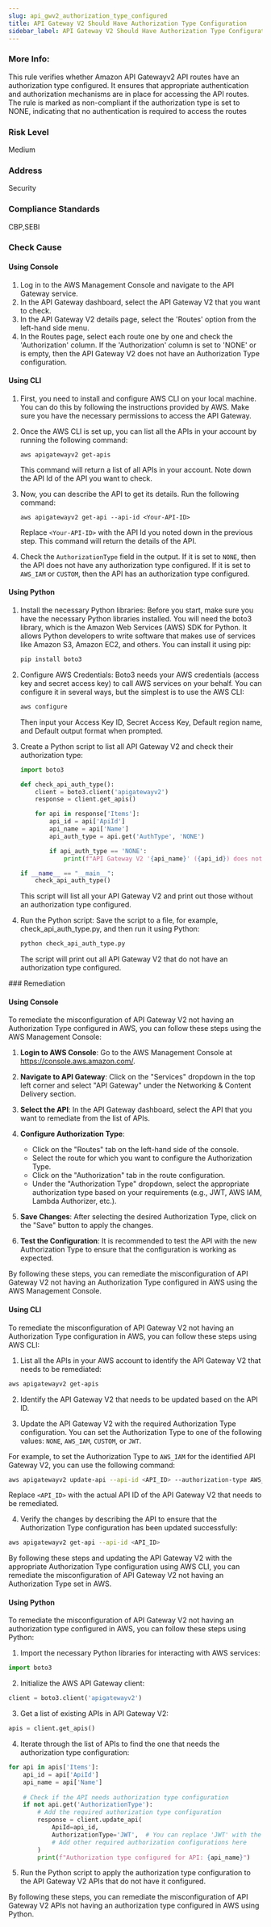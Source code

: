 ```yaml
---
slug: api_gwv2_authorization_type_configured
title: API Gateway V2 Should Have Authorization Type Configuration
sidebar_label: API Gateway V2 Should Have Authorization Type Configuration
---
```


### More Info:

This rule verifies whether Amazon API Gatewayv2 API routes have an authorization type configured. It ensures that appropriate authentication and authorization mechanisms are in place for accessing the API routes. The rule is marked as non-compliant if the authorization type is set to NONE, indicating that no authentication is required to access the routes

### Risk Level

Medium

### Address

Security

### Compliance Standards

CBP,SEBI



<Tabs><Tab title='Cause'>
### Check Cause

#### Using Console

1. Log in to the AWS Management Console and navigate to the API Gateway service.
2. In the API Gateway dashboard, select the API Gateway V2 that you want to check.
3. In the API Gateway V2 details page, select the 'Routes' option from the left-hand side menu.
4. In the Routes page, select each route one by one and check the 'Authorization' column. If the 'Authorization' column is set to 'NONE' or is empty, then the API Gateway V2 does not have an Authorization Type configuration.

#### Using CLI

1. First, you need to install and configure AWS CLI on your local machine. You can do this by following the instructions provided by AWS. Make sure you have the necessary permissions to access the API Gateway.

2. Once the AWS CLI is set up, you can list all the APIs in your account by running the following command:

   ```
   aws apigatewayv2 get-apis
   ```

   This command will return a list of all APIs in your account. Note down the API Id of the API you want to check.

3. Now, you can describe the API to get its details. Run the following command:

   ```
   aws apigatewayv2 get-api --api-id <Your-API-ID>
   ```

   Replace `<Your-API-ID>` with the API Id you noted down in the previous step. This command will return the details of the API.

4. Check the `AuthorizationType` field in the output. If it is set to `NONE`, then the API does not have any authorization type configured. If it is set to `AWS_IAM` or `CUSTOM`, then the API has an authorization type configured.

#### Using Python

1. Install the necessary Python libraries: Before you start, make sure you have the necessary Python libraries installed. You will need the boto3 library, which is the Amazon Web Services (AWS) SDK for Python. It allows Python developers to write software that makes use of services like Amazon S3, Amazon EC2, and others. You can install it using pip:

   ```python
   pip install boto3
   ```

2. Configure AWS Credentials: Boto3 needs your AWS credentials (access key and secret access key) to call AWS services on your behalf. You can configure it in several ways, but the simplest is to use the AWS CLI:

   ```bash
   aws configure
   ```

   Then input your Access Key ID, Secret Access Key, Default region name, and Default output format when prompted.

3. Create a Python script to list all API Gateway V2 and check their authorization type:

   ```python
   import boto3

   def check_api_auth_type():
       client = boto3.client('apigatewayv2')
       response = client.get_apis()

       for api in response['Items']:
           api_id = api['ApiId']
           api_name = api['Name']
           api_auth_type = api.get('AuthType', 'NONE')

           if api_auth_type == 'NONE':
               print(f"API Gateway V2 '{api_name}' ({api_id}) does not have an authorization type configured.")

   if __name__ == "__main__":
       check_api_auth_type()
   ```

   This script will list all your API Gateway V2 and print out those without an authorization type configured.

4. Run the Python script: Save the script to a file, for example, check_api_auth_type.py, and then run it using Python:

   ```bash
   python check_api_auth_type.py
   ```

   The script will print out all API Gateway V2 that do not have an authorization type configured.

</Tab>


<Tab title='Remediation'>
### Remediation

#### Using Console

To remediate the misconfiguration of API Gateway V2 not having an Authorization Type configured in AWS, you can follow these steps using the AWS Management Console:

1. **Login to AWS Console**: Go to the AWS Management Console at https://console.aws.amazon.com/.

2. **Navigate to API Gateway**: Click on the "Services" dropdown in the top left corner and select "API Gateway" under the Networking & Content Delivery section.

3. **Select the API**: In the API Gateway dashboard, select the API that you want to remediate from the list of APIs.

4. **Configure Authorization Type**:
   - Click on the "Routes" tab on the left-hand side of the console.
   - Select the route for which you want to configure the Authorization Type.
   - Click on the "Authorization" tab in the route configuration.
   - Under the "Authorization Type" dropdown, select the appropriate authorization type based on your requirements (e.g., JWT, AWS IAM, Lambda Authorizer, etc.).

5. **Save Changes**: After selecting the desired Authorization Type, click on the "Save" button to apply the changes.

6. **Test the Configuration**: It is recommended to test the API with the new Authorization Type to ensure that the configuration is working as expected.

By following these steps, you can remediate the misconfiguration of API Gateway V2 not having an Authorization Type configured in AWS using the AWS Management Console.

#### Using CLI

To remediate the misconfiguration of API Gateway V2 not having an Authorization Type configuration in AWS, you can follow these steps using AWS CLI:

1. List all the APIs in your AWS account to identify the API Gateway V2 that needs to be remediated:
```bash
aws apigatewayv2 get-apis
```

2. Identify the API Gateway V2 that needs to be updated based on the API ID.

3. Update the API Gateway V2 with the required Authorization Type configuration. You can set the Authorization Type to one of the following values: `NONE`, `AWS_IAM`, `CUSTOM`, or `JWT`.

For example, to set the Authorization Type to `AWS_IAM` for the identified API Gateway V2, you can use the following command:
```bash
aws apigatewayv2 update-api --api-id <API_ID> --authorization-type AWS_IAM
```

Replace `<API_ID>` with the actual API ID of the API Gateway V2 that needs to be remediated.

4. Verify the changes by describing the API to ensure that the Authorization Type configuration has been updated successfully:
```bash
aws apigatewayv2 get-api --api-id <API_ID>
```

By following these steps and updating the API Gateway V2 with the appropriate Authorization Type configuration using AWS CLI, you can remediate the misconfiguration of API Gateway V2 not having an Authorization Type set in AWS.

#### Using Python

To remediate the misconfiguration of API Gateway V2 not having an authorization type configured in AWS, you can follow these steps using Python:

1. Import the necessary Python libraries for interacting with AWS services:
```python
import boto3
```

2. Initialize the AWS API Gateway client:
```python
client = boto3.client('apigatewayv2')
```

3. Get a list of existing APIs in API Gateway V2:
```python
apis = client.get_apis()
```

4. Iterate through the list of APIs to find the one that needs the authorization type configuration:
```python
for api in apis['Items']:
    api_id = api['ApiId']
    api_name = api['Name']
    
    # Check if the API needs authorization type configuration
    if not api.get('AuthorizationType'):
        # Add the required authorization type configuration
        response = client.update_api(
            ApiId=api_id,
            AuthorizationType='JWT',  # You can replace 'JWT' with the desired authorization type
            # Add other required authorization configurations here
        )
        print(f"Authorization type configured for API: {api_name}")
```

5. Run the Python script to apply the authorization type configuration to the API Gateway V2 APIs that do not have it configured.

By following these steps, you can remediate the misconfiguration of API Gateway V2 APIs not having an authorization type configured in AWS using Python.



</Tab>
</Tabs>